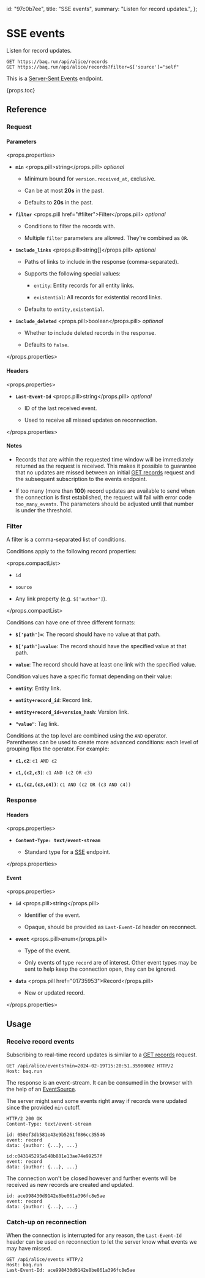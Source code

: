   id: "97c0b7ee",
  title: "SSE events",
  summary: "Listen for record updates.",
};

# SSE events

Listen for record updates.

```httpcli
GET https://baq.run/api/alice/records
GET https://baq.run/api/alice/records?filter=$['source']="self"
```

This is a [Server-Sent Events](https://developer.mozilla.org/en-US/docs/Web/API/Server-sent_events/Using_server-sent_events) endpoint.

{props.toc}

## Reference

### Request

#### Parameters

<props.properties>

- **`min`** <props.pill>string</props.pill> _optional_

  - Minimum bound for `version.received_at`, exclusive.

  - Can be at most **20s** in the past.

  - Defaults to **20s** in the past.

- **`filter`** <props.pill href="#filter">Filter</props.pill> _optional_

  - Conditions to filter the records with.

  - Multiple `filter` parameters are allowed. They're combined as `OR`.

- **`include_links`** <props.pill>string[]</props.pill> _optional_

  - Paths of links to include in the response (comma-separated).

  - Supports the following special values:

    - `entity`: Entity records for all entity links.

    - `existential`: All records for existential record links.

  - Defaults to `entity,existential`.

- **`include_deleted`** <props.pill>boolean</props.pill> _optional_

  - Whether to include deleted records in the response.

  - Defaults to `false`.

</props.properties>

#### Headers

<props.properties>

- **`Last-Event-Id`** <props.pill>string</props.pill> _optional_

  - ID of the last received event.

  - Used to receive all missed updates on reconnection.

</props.properties>

#### Notes

- Records that are within the requested time window will be immediately returned as the request is received. This makes it possible to guarantee that no updates are missed between an initial [GET records](a29bdfea) request and the subsequent subscription to the events endpoint.

- If too many (more than **100**) record updates are available to send when the connection is first established, the request will fail with error code `too_many_events`. The parameters should be adjusted until that number is under the threshold.

### Filter

A filter is a comma-separated list of conditions.

Conditions apply to the following record properties:

<props.compactList>

- `id`

- `source`

- Any link property (e.g. `$['author']`).

</props.compactList>

Conditions can have one of three different formats:

- **`$['path']=`**: The record should have no value at that path.

- **`$['path']=value`**: The record should have the specified value at that path.

- **`value`**: The record should have at least one link with the specified value.

Condition values have a specific format depending on their value:

- **`entity`**: Entity link.

- **`entity+record_id`**: Record link.

- **`entity+record_id+version_hash`**: Version link.

- **`"value"`**: Tag link.

Conditions at the top level are combined using the `AND` operator. Parentheses can be used to create more advanced conditions: each level of grouping flips the operator. For example:

- **`c1,c2`**: `c1 AND c2`

- **`c1,(c2,c3)`**: `c1 AND (c2 OR c3)`

- **`c1,(c2,(c3,c4))`**: `c1 AND (c2 OR (c3 AND c4))`

### Response

#### Headers

<props.properties>

- **`Content-Type: text/event-stream`**

  - Standard type for a [SSE](https://developer.mozilla.org/en-US/docs/Web/API/Server-sent_events/Using_server-sent_events) endpoint.

</props.properties>

#### Event

<props.properties>

- **`id`** <props.pill>string</props.pill>

  - Identifier of the event.

  - Opaque, should be provided as `Last-Event-Id` header on reconnect.

- **`event`** <props.pill>enum</props.pill>

  - Type of the event.

  - Only events of type `record` are of interest. Other event types may be sent to help keep the connection open, they can be ignored.

- **`data`** <props.pill href="01735953">Record</props.pill>

  - New or updated record.

</props.properties>

## Usage

### Receive record events

Subscribing to real-time record updates is similar to a [GET records](a29bdfea) request.

```http
GET /api/alice/events?min=2024-02-19T15:20:51.3590000Z HTTP/2
Host: baq.run
```

The response is an event-stream. It can be consumed in the browser with the help of an [EventSource](https://developer.mozilla.org/en-US/docs/Web/API/EventSource).

The server might send some events right away if records were updated since the provided `min` cutoff.

```http
HTTP/2 200 OK
Content-Type: text/event-stream

id: 050ef3db581e43e9b5261f086cc35546
event: record
data: {author: {...}, ...}

id:c043145295a548b881e13ae74e99257f
event: record
data: {author: {...}, ...}
```

The connection won't be closed however and further events will be received as new records are created and updated.

```http
id: ace998430d9142e8be861a396fc8e5ae
event: record
data: {author: {...}, ...}
```

### Catch-up on reconnection

When the connection is interrupted for any reason, the `Last-Event-Id` header can be used on reconnection to let the server know what events we may have missed.

```http
GET /api/alice/events HTTP/2
Host: baq.run
Last-Event-Id: ace998430d9142e8be861a396fc8e5ae
```
